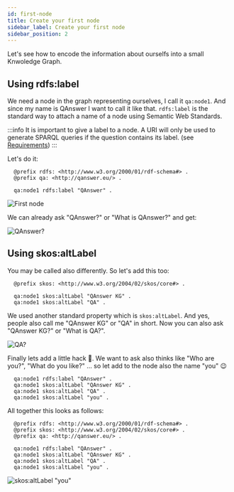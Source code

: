 ```yaml
---
id: first-node
title: Create your first node
sidebar_label: Create your first node
sidebar_position: 2
---
```


Let's see how to encode the information about ourselfs into a small Knwoledge Graph.

## Using rdfs:label

We need a node in the graph representing ourselves, I call it `qa:node1`. 
And since my name is QAnswer I want to call it like that. `rdfs:label` is the standard way to attach a name of a node using Semantic Web Standards.

:::info
It is important to give a label to a node.
A URI will only be used to generate SPARQL queries if the question contains its label. (see [Requirements](/tutorial-ui/rdf-based/requirements))
:::

Let's do it:

<Tabs>
<TabItem value='turtle' label='Turtle' default>

  ```turtle
    @prefix rdfs: <http://www.w3.org/2000/01/rdf-schema#> .
    @prefix qa: <http://qanswer.eu/> .

    qa:node1 rdfs:label "QAnswer" .
  ```

</TabItem>
<TabItem value='ui' label='UI'>

  <Image src='/img/screenshots/playground-graph/first-node.png' alt='First node'/>

</TabItem>
</Tabs>


We can already ask "QAnswer?" or "What is QAnswer?" and get:

<Image src='/img/screenshots/playground-graph/what-is-qanswer.png' alt='QAnswer?'/>

## Using skos:altLabel

You may be called also differently. So let's add this too:

```turtle
  @prefix skos: <http://www.w3.org/2004/02/skos/core#> .

  qa:node1 skos:altLabel "QAnswer KG" .
  qa:node1 skos:altLabel "QA" .
```

We used another standard property which is `skos:altLabel`. And yes, people also call me "QAnswer KG" or "QA" in short.
Now you can also ask "QAnswer KG?" or "What is QA?".

<Image src='/img/screenshots/playground-graph/what-is-qa.png' alt='QA?'/>

Finally lets add a little hack 🤖. We want to ask also thinks like "Who are you?", "What do you like?" ... so let add to the 
node also the name "you" 😉

  ```turtle
    qa:node1 rdfs:label "QAnswer" .
    qa:node1 skos:altLabel "QAnswer KG" .
    qa:node1 skos:altLabel "QA" .
    qa:node1 skos:altLabel "you" .
  ```

All together this looks as follows:


<Tabs>
<TabItem value='turtle' label='Turtle' default>

  ```turtle
    @prefix rdfs: <http://www.w3.org/2000/01/rdf-schema#> .
    @prefix skos: <http://www.w3.org/2004/02/skos/core#> .
    @prefix qa: <http://qanswer.eu/> .
    
    qa:node1 rdfs:label "QAnswer" .
    qa:node1 skos:altLabel "QAnswer KG" .
    qa:node1 skos:altLabel "QA" .
    qa:node1 skos:altLabel "you" .
  ```

</TabItem>

<TabItem value='ui' label='UI'>

  <Image src='/img/screenshots/playground-graph/who-are-you.png' alt='skos:altLabel "you"'/>

</TabItem>
</Tabs>
